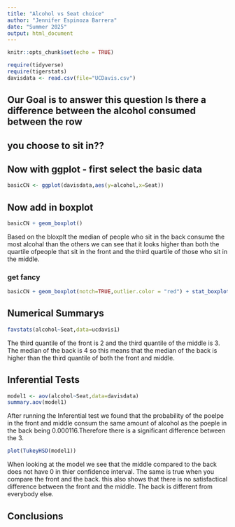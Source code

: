 ```yaml
---
title: "Alcohol vs Seat choice"
author: "Jennifer Espinoza Barrera"
date: "Summer 2025"
output: html_document
---
```


```r
knitr::opts_chunk$set(echo = TRUE)
```

```r
require(tidyverse)
require(tigerstats)
davisdata <- read.csv(file="UCDavis.csv")
```
## Our Goal is to answer this question Is there a difference between the alcohol consumed between the row
## you choose to sit in??

## Now with ggplot - first select the basic data

```r
basicCN <- ggplot(davisdata,aes(y=alcohol,x=Seat))
```
## Now add in boxplot

```r
basicCN + geom_boxplot()
```
  
Based on the bloxplt the median of people who sit in the back consume the most alcohal than the others we can see that it looks higher than both the quartile ofpeople that sit in the front and the third quartile of those who sit in the middle.
  
### get fancy  

```r
basicCN + geom_boxplot(notch=TRUE,outlier.color = "red") + stat_boxplot(geom ='errorbar') + labs(title="Fancy notch boxplot \n with 2 lines")
```

## Numerical Summarys 

```r
favstats(alcohol~Seat,data=ucdavis1)
```

The third quantile of the front is 2 and the third quantile of the middle is 3. The median of the back is 4 so this means that the median of the back is higher than the third quantile of both the front and middle.

## Inferential Tests

```r
model1 <- aov(alcohol~Seat,data=davisdata)
summary.aov(model1)
```

After running the Inferential test we found that the probability of the poelpe in the front  and middle consum the same amount of alcohol as the poeple in the back being 0.000116.Therefore there is a significant difference between the 3.

```r
plot(TukeyHSD(model1))
```

When looking at the model we see that the middle compared to the back does not have 0 in thier confidence interval. The same is true when you compare the front and the back. this also shows that there is no satisfactical difference between the front and the middle. The back is different from everybody else. 

## Conclusions


